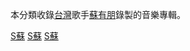 本分類收錄[[台灣|台灣]]歌手[[蘇有朋|蘇有朋]]錄製的音樂專輯。


[[Category:各演出者音樂專輯|S蘇]]
[[Category:台灣流行音樂專輯|S蘇]]
[[Category:小虎隊音樂專輯|S蘇]]